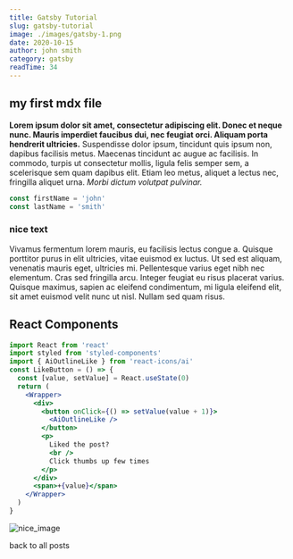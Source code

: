 ```yaml
---
title: Gatsby Tutorial
slug: gatsby-tutorial
image: ./images/gatsby-1.png
date: 2020-10-15
author: john smith
category: gatsby
readTime: 34
---
```



## my first mdx file

**Lorem ipsum dolor sit amet, consectetur adipiscing elit. Donec et neque nunc. Mauris imperdiet faucibus dui, nec feugiat orci. Aliquam porta hendrerit ultricies.** Suspendisse dolor ipsum, tincidunt quis ipsum non, dapibus facilisis metus. Maecenas tincidunt ac augue ac facilisis. In commodo, turpis ut consectetur mollis, ligula felis semper sem, a scelerisque sem quam dapibus elit. Etiam leo metus, aliquet a lectus nec, fringilla aliquet urna. _Morbi dictum volutpat pulvinar._

<div class='code'>

```js
const firstName = 'john'
const lastName = 'smith'
```

</div>

<div className='nice-text'>

<h3>nice text</h3>

<FiInfo className="nice-text-icon"></FiInfo>

Vivamus fermentum lorem mauris, eu facilisis lectus congue a. Quisque porttitor purus in elit ultricies, vitae euismod ex luctus. Ut sed est aliquam, venenatis mauris eget, ultricies mi. Pellentesque varius eget nibh nec elementum. Cras sed fringilla arcu. Integer feugiat eu risus placerat varius. Quisque maximus, sapien ac eleifend condimentum, mi ligula eleifend elit, sit amet euismod velit nunc ut nisl. Nullam sed quam risus.

</div>

<h2>React Components</h2>

<Counter />

```jsx
import React from 'react'
import styled from 'styled-components'
import { AiOutlineLike } from 'react-icons/ai'
const LikeButton = () => {
  const [value, setValue] = React.useState(0)
  return (
    <Wrapper>
      <div>
        <button onClick={() => setValue(value + 1)}>
          <AiOutlineLike />
        </button>
        <p>
          Liked the post?
          <br />
          Click thumbs up few times
        </p>
      </div>
      <span>+{value}</span>
    </Wrapper>
  )
}
```

<LikeButton />

![nice_image](./images/gatsby-1.png)

<Link to="/posts" className="btn center-btn">
  back to all posts
</Link>
